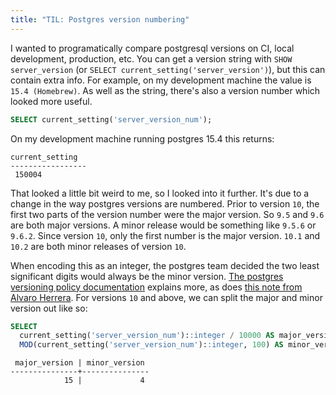 ```yaml
---
title: "TIL: Postgres version numbering"
---
```

I wanted to programatically compare postgresql versions on CI, local development, production, etc. You can get a version string with `SHOW server_version` (or `SELECT current_setting('server_version')`), but this can contain extra info. For example, on my development machine the value is `15.4 (Homebrew)`. As well as the string, there's also a version number which looked more useful.

```sql
SELECT current_setting('server_version_num');
```
On my development machine running postgres 15.4 this returns:
```
current_setting
-----------------
 150004
```
That looked a little bit weird to me, so I looked into it further. It's due to a change in the way postgres versions are numbered. Prior to version `10`, the first two parts of the version number were the major version. So `9.5` and `9.6` are both major versions. A minor release would be something like `9.5.6` or `9.6.2`. Since version `10`, only the first number is the major version. `10.1` and `10.2` are both minor releases of version `10`.

When encoding this as an integer, the postgres team decided the two least significant digits would always be the minor version. [The postgres versioning policy documentation](https://www.postgresql.org/support/versioning/) explains more, as does [this note from Alvaro Herrera](https://www.postgresql.org/message-id/20180122190455.7zpoxjuesi4qk7jt%40alvherre.pgsql). For versions `10` and above, we can split the major and minor version out like so:

```sql
SELECT
  current_setting('server_version_num')::integer / 10000 AS major_version,
  MOD(current_setting('server_version_num')::integer, 100) AS minor_version;
```

```
 major_version | minor_version
---------------+---------------
            15 |             4
```
